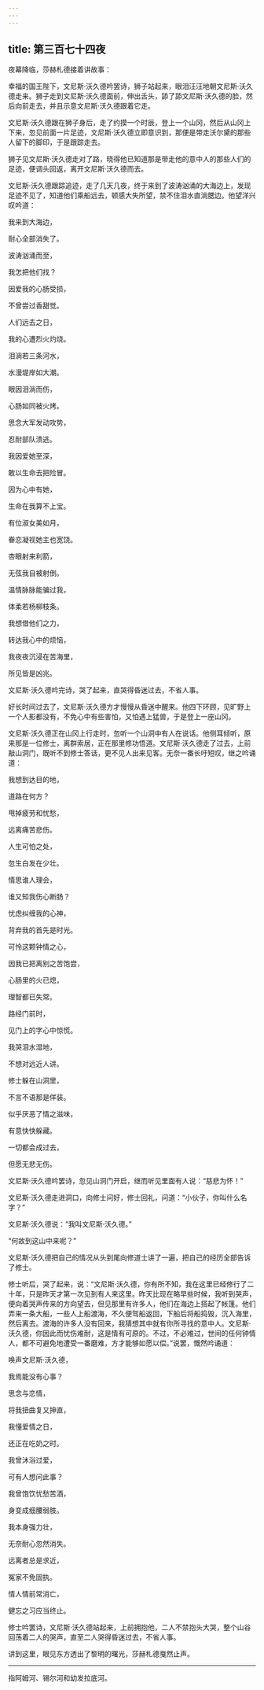 ```yaml
---
---
---
```

title: 第三百七十四夜
---






夜幕降临，莎赫札德接着讲故事：





幸福的国王陛下，文尼斯·沃久德吟罢诗，狮子站起来，眼泪汪汪地朝文尼斯·沃久德走来。狮子走到文尼斯·沃久德面前，伸出舌头，舔了舔文尼斯·沃久德的脸，然后向前走去，并且示意文尼斯·沃久德跟着它走。

文尼斯·沃久德跟在狮子身后，走了约摸一个时辰，登上一个山冈，然后从山冈上下来，忽见前面一片足迹，文尼斯·沃久德立即意识到，那便是带走沃尔黛的那些人留下的脚印，于是跟踪走去。

狮子见文尼斯·沃久德走对了路，晓得他已知道那是带走他的意中人的那些人们的足迹，便调头回返，离开文尼斯·沃久德而去。

文尼斯·沃久德跟踪追迹，走了几天几夜，终于来到了波涛汹涌的大海边上，发现足迹不见了，知道他们乘船远去，顿感大失所望，禁不住泪水直淌腮边。他望洋兴叹吟道：


我来到大海边，

耐心全部消失了。

波涛汹涌而至，

我怎把他们找？

因爱我的心肠受损，

不曾尝过香甜觉。

人们远去之日，

我的心遭烈火灼烧。

泪淌若三条河水，

水漫堤岸如大潮。

眼因泪淌而伤，

心肠如同被火烤。

思念大军发动攻势，

忍耐部队溃逃。

我因爱她至深，

敢以生命去把险冒。

因为心中有她，

生命在我算不上宝。

有位淑女美如月，

眷恋凝视她主也宽饶。

杏眼射来利箭，

无弦我自被射倒。

温情脉脉能骗过我，

体柔若杨柳枝条。

我想借他们之力，

转达我心中的烦恼，

我夜夜沉浸在苦海里，

所见皆是凶兆。



文尼斯·沃久德吟完诗，哭了起来，直哭得昏迷过去，不省人事。

好长时间过去了，文尼斯·沃久德方才慢慢从昏迷中醒来。他四下环顾，见旷野上一个人影都没有，不免心中有些害怕，又怕遇上猛兽，于是登上一座山冈。

文尼斯·沃久德正在山冈上行走时，忽听一个山洞中有人在说话。他侧耳倾听，原来那是一位修士，离群索居，正在那里修功悟道。文尼斯·沃久德走了过去，上前敲山洞门，既听不到修士答话，更不见人出来见客。无奈一番长吁短叹，继之吟诵道：


我想到达目的地，

道路在何方？

甩掉疲劳和忧愁，

远离痛苦悲伤。

人生可怕之处，

忽生白发在少壮。

情思谁人理会，

谁又知我伤心断肠？

忧虑纠缠我的心神，

背弃我的首先是时光。

可怜这颗钟情之心，

因我已把离别之苦饱尝，

心肠里的火已熄，

理智都已失常。

路经门前时，

见门上的字心中惊慌。

我哭泪水湿地，

不想对远近人讲。

修士躲在山洞里，

不言不语那是佯装。

似乎厌恶了情之滋味，

有意快快躲藏。

一切都会成过去，

但愿无悲无伤。



文尼斯·沃久德吟罢诗，忽见山洞门开启，继而听见里面有人说：“慈悲为怀！”

文尼斯·沃久德走进洞口，向修士问好，修士回礼，问道：“小伙子，你叫什么名字？”

文尼斯·沃久德说：“我叫文尼斯·沃久德。”

“何故到这山中来呢？”

文尼斯·沃久德把自己的情况从头到尾向修道士讲了一遍，把自己的经历全部告诉了修士。

修士听后，哭了起来，说：“文尼斯·沃久德，你有所不知，我在这里已经修行了二十年，只是昨天才第一次见到有人来这里。昨天比现在略早些时候，我听到哭声，便向着哭声传来的方向望去，但见那里有许多人，他们在海边上搭起了帐篷。他们弄来一条大船，一些人上船渡海，不久便驾船返回，下船后将船捣毁，沉入海里，然后离去。渡海的许多人没有回来，我猜想其中就有你所寻找的意中人。文尼斯·沃久德，你因此而忧伤难耐，这是情有可原的。不过，不必难过，世间的任何钟情人，都不可避免地遭受一番磨难，方才能够如愿以偿。”说罢，慨然吟诵道：


唤声文尼斯·沃久德，

我焉能没有心事？

思念与恋情，

将我扭曲复又抻直，

我懂爱情之日，

还正在吃奶之时。

我曾沐浴过爱，

可有人想问此事？

我曾饱饮忧愁苦酒，

身变成细腰弱肢。

我本身强力壮，

无奈耐心忽然消失。

远离者总是求近，

冤家不免固执。

情人情前常消亡，

健忘之习应当终止。



修士吟罢诗，文尼斯·沃久德站起来，上前拥抱他，二人不禁抱头大哭，整个山谷回荡着二人的哭声，直至二人哭得昏迷过去，不省人事。





讲到这里，眼见东方透出了黎明的曙光，莎赫札德戛然止声。



***





指阿姆河、锡尔河和幼发拉底河。​​​